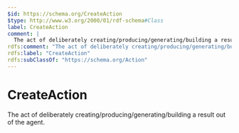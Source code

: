 ```yaml
---
$id: https://schema.org/CreateAction
$type: http://www.w3.org/2000/01/rdf-schema#Class
label: CreateAction
comment: |
  The act of deliberately creating/producing/generating/building a result out of the agent.
rdfs:comment: "The act of deliberately creating/producing/generating/building a result out of the agent."
rdfs:label: "CreateAction"
rdfs:subClassOf: "https://schema.org/Action"
---
```


# CreateAction

The act of deliberately creating/producing/generating/building a result out of the agent.

